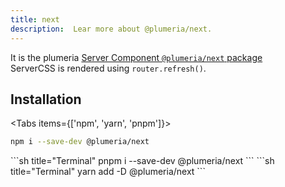 ```yaml
---
title: next
description:  Lear more about @plumeria/next.
---
```


It is the plumeria [Server Component `@plumeria/next` package](npmjs.com/package/@plumeria/next)  
ServerCSS is rendered using `router.refresh()`.

## Installation
<Tabs items={['npm',  'yarn', 'pnpm']}>
<Tab>
```sh title="Terminal"
npm i --save-dev @plumeria/next
```
</Tab>
<Tab>
```sh title="Terminal"
pnpm i --save-dev @plumeria/next
```
</Tab>
<Tab>
```sh title="Terminal"
yarn add -D @plumeria/next
```
</Tab>
</Tabs>



<Cards>
  <Card title="See more about Installation" href="/docs/getting-started/installation" />
  <Card title="See more about ServerCSS" href="/docs/reference/servercss" />
</Cards>